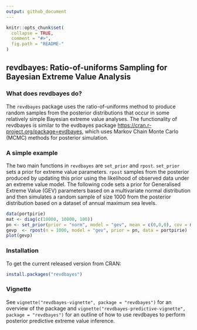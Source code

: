 ```yaml
---
output: github_document
---
```


<!-- README.md is generated from README.Rmd. Please edit that file -->

```r
knitr::opts_chunk$set(
  collapse = TRUE,
  comment = "#>",
  fig.path = "README-"
)
```

## revdbayes: Ratio-of-uniforms Sampling for Bayesian Extreme Value Analysis

### What does revdbayes do?

The `revdbayes` package uses the ratio-of-uniforms method to produce random
samples from the posterior distributions that occur in some relatively simple 
Bayesian extreme value analyses.  The functionality of revdbayes is similar to 
the evdbayes package <https://cran.r-project.org/package=evdbayes>, which uses 
Markov Chain Monte Carlo (MCMC) methods for posterior simulation. 

### A simple example

The two main functions in `revdbayes` are `set_prior` and `rpost`.
`set_prior` sets a prior for extreme value parameters.
`rpost` samples from the posterior produced by updating this prior
using the likelihood of observed data under an extreme value model.
The following code sets a prior for Generalised Extreme Value (GEV)
parameters based on a multivariate normal distribution and then
simulates a random sample of size 1000 from the posterior distribution 
based on a dataset of annual maximum sea levels.

```r
data(portpirie)
mat <- diag(c(10000, 10000, 100))
pn <- set_prior(prior = "norm", model = "gev", mean = c(0,0,0), cov = mat)
gevp  <- rpost(n = 1000, model = "gev", prior = pn, data = portpirie)
plot(gevp)
```

### Installation

To get the current released version from CRAN:

```r
install.packages("revdbayes")
```

### Vignette

See `vignette("revdbayes-vignette", package = "revdbayes")` for an overview of the package and `vignette("revdbayes-predictive-vignette", package = "revdbayes")` for an outline of how to use revdbayes to perform posterior predictive extreme value inference.

